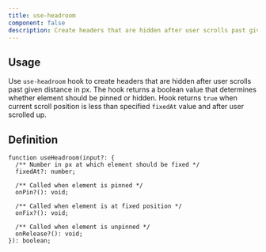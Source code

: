 ```yaml
---
title: use-headroom
component: false
description: Create headers that are hidden after user scrolls past given distance
---
```


## Usage

Use `use-headroom` hook to create headers that are hidden after user scrolls past given distance in px. The hook returns a boolean value that determines whether element should be pinned or hidden. Hook returns `true` when current scroll position is less than specified `fixedAt` value and after user scrolled up.

<ComponentPreview name="use-headroom-demo" />

## Definition

```tsx
function useHeadroom(input?: {
  /** Number in px at which element should be fixed */
  fixedAt?: number;

  /** Called when element is pinned */
  onPin?(): void;

  /** Called when element is at fixed position */
  onFix?(): void;

  /** Called when element is unpinned */
  onRelease?(): void;
}): boolean;
```
